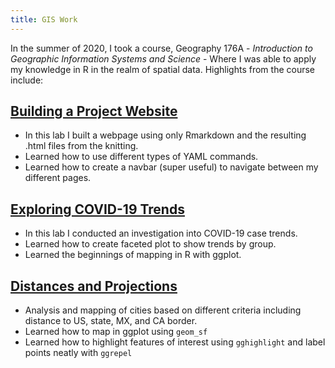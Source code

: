 ```yaml
---
title: GIS Work 
---
```


In the summer of 2020, I took a course, Geography 176A - *Introduction to Geographic Information Systems and Science* - Where I was able to apply my knowledge in R in the realm of spatial data. Highlights from the course include:


## [Building a Project Website](https://matthewbcoleman.github.io/)

- In this lab I built a webpage using only Rmarkdown and the resulting .html files from the knitting.
- Learned how to use different types of YAML commands.
- Learned how to create a navbar (super useful) to navigate between my different pages.

## [Exploring COVID-19 Trends](https://matthewbcoleman.github.io/geog-176A-labs/lab-02.html)

- In this lab I conducted an investigation into COVID-19 case trends.
- Learned how to create faceted plot to show trends by group.
- Learned the beginnings of mapping in R with ggplot. 

## [Distances and Projections](https://matthewbcoleman.github.io/geog-176A-labs/lab-03.html)
- Analysis and mapping of cities based on different criteria including distance to US, state, MX, and CA border.
- Learned how to map in ggplot using `geom_sf`
- Learned how to highlight features of interest using `gghighlight` and label points neatly with `ggrepel`
